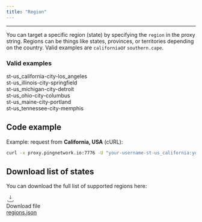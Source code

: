 ```yaml
---
title: "Region"
---
```


---

You can target a specific region (state) by specifying the `region` in the proxy string. Regions can be things like states, provinces, or territories depending on the country. Valid examples are `california`or `southern.cape`.

### Valid examples

st-us_california-city-los_angeles\
st-us_illinois-city-springfield\
st-us_michigan-city-detroit\
st-us_ohio-city-columbus\
st-us_maine-city-portland\
st-us_tennessee-city-memphis

## Code example

Example: request from **California, USA** (cURL):

```bash
curl -x proxy.pingnetwork.io:7776 -U "your-username-st-us_california:your-password" https://ipinfo.io/json
```

## Download list of states

You can download the full list of supported regions here:

<div className="mt-3 inline-flex items-center gap-3 rounded-xl border border-zinc-700/60 bg-zinc-900/40 p-4 hover:border-zinc-500/70">
<svg width="22" height="22" viewBox="0 0 24 24" fill="none" className="shrink-0">
<path d="M12 3v10m0 0l-3.5-3.5M12 13l3.5-3.5M4 17v2a2 2 0 002 2h12a2 2 0 002-2v-2" stroke="currentColor" strokeWidth="1.6" strokeLinecap="round" strokeLinejoin="round" />

</svg>

<div>
<div className="text-sm text-zinc-400">
Download file</div>

<a href="/regions.json" download className="font-medium underline underline-offset-4">
regions.json

</a>

</div>

</div>